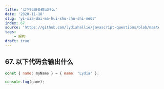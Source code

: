 ```yaml
---
title: '以下代码会输出什么'
date: '2020-11-18'
slug: 'yi-xia-dai-ma-hui-shu-chu-shi-me67'
index: 67
source: 'https://github.com/lydiahallie/javascript-questions/blob/master/zh-CN/README-zh_CN.md#76-%E8%BE%93%E5%87%BA%E4%BB%80%E4%B9%88'
tags:
    - 解构
draft: true
---
```


## 67. 以下代码会输出什么

```js:index.js
const { name: myName } = { name: 'Lydia' };

console.log(name);
```
